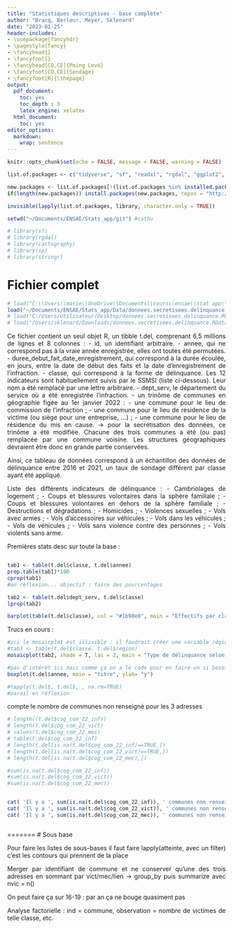 ```yaml
---
title: "Statistiques descriptives - base complète"
author: "Bracq, Berleur, Meyer, Sklenard"
date: "2023-01-25"
header-includes:
- \usepackage{fancyhdr}
- \pagestyle{fancy}
- \fancyhead{}
- \fancyfoot{}
- \fancyhead[CO,CE]{Poing Levé}
- \fancyfoot[CO,CE]{Sondage}
- \fancyfoot[R]{\thepage}
output:
  pdf_document:
    toc: yes
    toc_depth : 3
    latex_engine: xelatex
  html_document:
    toc: yes
editor_options: 
  markdown: 
    wrap: sentence
---
```


```{=html}
<style>
body {
text-align: justify}
</style>
```

```r
knitr::opts_chunk$set(echo = FALSE, message = FALSE, warning = FALSE)

```

```r
list.of.packages <- c("tidyverse", "sf", "readxl", "rgdal", "ggplot2", "data.table", "dplyr", "stargazer", "cartography","sf","rgdal","sp","readr", "sp", "stringr", "questionr")

new.packages <- list.of.packages[!(list.of.packages %in% installed.packages()[,"Package"])]
if(length(new.packages)) install.packages(new.packages, repos = "http://cran.us.r-project.org")

invisible(lapply(list.of.packages, library, character.only = TRUE))

setwd("~/Documents/ENSAE/Stats_app/git") #cathu
```


```r
# library(sf)
# library(rgdal)
# library(cartography)
# library(sp)
# library(stringr)
```

# Fichier complet

```r

# load("C:\\Users\\marie\\OneDrive\\Documents\\cours\\ensae\\stat app\\donnees.secretisees.delinquance.RData") # marie
load("~/Documents/ENSAE/Stats_app/Data/donnees.secretisees.delinquance.RData") #cathu
# load("C:/Users/Utilisateur/Desktop/donnees.secretisees.delinquance.RData") #clem
# load("/Users/sklenard/Downloads/donnees.secretisees.delinquance.RData")# Gaby 
```

Ce fichier contient un seul objet R, un tibble t.del, comprenant 6,5 millions de lignes et 8 colonnes :
    - id, un identifiant arbitraire.
    - annee, qui ne correspond pas à la vraie année enregistrée, elles ont toutes été permutées.
    - duree_debut_fait_date_enregistrement, qui correspond à la durée écoulée, en jours, entre la date de début des faits et la date d'enregistrement de l'infraction.
    - classe, qui correspond à la forme de délinquance. Les 12 indicateurs sont habituellement suivis par le SSMSI (liste ci-dessous). Leur nom a été remplacé par une lettre arbitraire.
    - dept_serv, le département du service où a été enregistrée l'infraction.
    - un trinôme de communes en géographie figée au 1er janvier 2022 :
    - une commune pour le lieu de commission de l'infraction ;
    - une commune pour le lieu de résidence de la victime (ou siège pour une entreprise, ...) ;
    - une commune pour le lieu de résidence du mis en cause.
          -> pour la secrétisation des données, ce trinôme a été modifiée. Chacune des trois communes a été (ou pas) remplacée par une commune voisine. Les structures géographiques devraient être donc en grande partie conservées.

Ainsi, ce tableau de données  correspond à un échantillon des données de délinquance entre 2016 et 2021, un taux de sondage différent par classe ayant été appliqué.

Liste des différents indicateurs de délinquance :
    - Cambriolages de logement ;
    - Coups et blessures volontaires dans la sphère familiale ;
    - Coups et blessures volontaires en dehors de la sphère familiale ;
    - Destructions et dégradations ;
    - Homicides ;
    - Violences sexuelles ;
    - Vols avec armes ;
    - Vols d'accessoires sur véhicules ;
    - Vols dans les véhicules ;
    - Vols de véhicules ;
    - Vols sans violence contre des personnes ;
    - Vols violents sans arme.


Premières stats desc sur toute la base :

```r



```


```r
tab1 <- table(t.del$classe, t.del$annee)
prop.table(tab1)*100
cprop(tab1) 
#en réflexion... objectif : faire des pourcentages
```

```r
tab2 <- table(t.del$dept_serv, t.del$classe)
lprop(tab2)
```

```r
barplot(table(t.del$classe), col = "#1b98e0", main = "Effectifs par classe de délinquance", xlab="Classe de délinquance", ylab = "Effectifs")
```

Trucs en cours :


```r
#ici le mosaicplot est illisible : il faudrait créer une variable région
#tab3 <- table(t.del$classe, t.del$region)
mosaicplot(tab2, shade = T, las = 2, main = "Type de délinquance selon le département", xlab= "Départements", ylab="Classe de délinquance")
```


```r
#pas d'intérêt ici mais comme ça on a le code pour en faire un si besoin
boxplot(t.del$annee, main = "titre", ylab= "y")
```

```r
#tapply(t.del$, t.del$, , na.rm=TRUE)
#pareil en réflexion
```

compte le nombre de communes non renseigné pour les 3 adresses
```r
# length((t.del$cog_com_22_inf))
# length(t.del$cog_com_22_vict)
# values(t.del$cog_com_22_mec)
# table(t.del$cog_com_22_inf)
# length(t.del[is.na(t.del$cog_com_22_inf)==TRUE,])
# length(t.del[is.na(t.del$cog_com_22_vict)==TRUE,])
# length(t.del[is.na(t.del$cog_com_22_mec),])

#sum(is.na(t.del$cog_com_22_inf))
#sum(is.na(t.del$cog_com_22_vict))
#sum(is.na(t.del$cog_com_22_mec))


cat( 'Il y a ', sum(is.na(t.del$cog_com_22_inf)), ' communes non renseignées dans la colonne infraction. (', (sum(is.na(t.del$cog_com_22_inf))/length(t.del$cog_com_22_inf))*100,'%) \n')
cat( 'Il y a ', sum(is.na(t.del$cog_com_22_vict)), ' communes non renseignées dans la colonne victime. (',(sum(is.na(t.del$cog_com_22_vict))/length(t.del$cog_com_22_vict))*100 ,'%) \n')
cat( 'Il y a ', sum(is.na(t.del$cog_com_22_mec)), ' communes non renseignées dans la colonne mise en cause. (', (sum(is.na(t.del$cog_com_22_mec))/length(t.del$cog_com_22_mec))*100,'%) \n')



```


=======
# Sous base

Pour faire les listes de sous-bases il faut faire lapply(atteinte, avec un filter)
c'est les contours qui prennent de la place

Merger par identifiant de commune et ne conserver qu'une des trois adresses en sommant par vict/mec/lien -> group_by puis summarize avec nvic = n()

On peut faire ça sur 16-19 : par an ça ne bouge quasiment pas

Analyse factorielle : ind = commune, observation = nombre de victimes de telle classe, etc.
